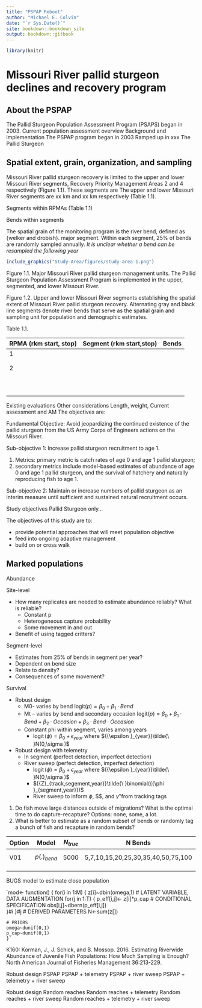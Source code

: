 ```yaml
--- 
title: "PSPAP Reboot"
author: "Michael E. Colvin"
date: "`r Sys.Date()`"
site: bookdown::bookdown_site
output: bookdown::gitbook
---
```

```r
library(knitr)
```

<!--
# COPY FILES TO DOCS FOR GITHUB.IO
bookdown::render_book("",output="bookdown::gitbook",
    output_dir = "C:/Users/mcolvin/Documents/projects/Pallid Sturgeon/Analysis/PSPAP-Reboot/docs")
-->

# Missouri River pallid sturgeon declines and recovery program



## About the PSPAP

The Pallid Sturgeon Population Assessment Program (PSAPS) began in 2003.
Current population assessment overview
Background and implementation
The PSPAP program began in 2003 
Ramped up in xxx The Pallid Sturgeon


## Spatial extent, grain, organization, and sampling

Missouri River pallid sturgeon recovery is limited to the upper and lower Missouri
 River segments, Recovery Priority Management Areas 2 and 4 respectively (Figure 1.1).
These segments are 
The upper and lower Missouri River segments are xx km and xx km respectively (Table 1.1).

<!--
add a figure of Proportion sampled for each year
add a figure of year and each bend with 0---0 for each sampling occasion.  ------0---0---0
-->

Segments within RPMAs (Table 1.1)

Bends within segments

The spatial grain of the monitoring program is the river bend, defined as {welker and drobish}.
 major segment.
Within each segment, 25% of bends are randomly sampled annually.
*It is unclear whether a bend can be resampled the following year*

```r
include_graphics("Study-Area/figures/study-area-1.png")
```

Figure 1.1. Major Missouri River pallid sturgeon management units.
The Pallid Sturgeon Population Assessment Program is implemented in the upper,
 segmented, and lower Missouri River.


Figure 1.2. Upper and lower Missouri River segments establishing the spatial extent
 of Missouri River pallid sturgeon recovery.
Alternating gray and black line segments denote river bends that serve as the
 spatial grain and sampling unit for population and demographic estimates.
 
Table 1.1.

| RPMA (rkm start, stop) | Segment (rkm start,stop) | Bends |
|------------------------|--------------------------|-------|
| 1                      |                          |       |
|                        |                          |       |
|                        |                          |       |
| 2                      |                          |       |
|                        |                          |       |
|                        |                          |       |
|                        |                          |       |
|                        |                          |       |
|                        |                          |       |
|                        |                          |       |
|                        |                          |       |
|                        |                          |       |
|                        |                          |       |
|                        |                          |       |


Existing evaluations
Other considerations
Length, weight,
Current assessment and AM
The objectives are:

Fundamental Objective: Avoid jeopardizing the continued existence of the pallid sturgeon from the US
Army Corps of Engineers actions on the Missouri River.

Sub-objective 1: Increase pallid sturgeon recruitment to age 1.

1. Metrics: primary metric is catch rates of age 0 and age 1 pallid sturgeon;
2. secondary metrics include model-based estimates of abundance of age 0 and age 1 pallid sturgeon, and the survival of hatchery and naturally reproducing fish to age 1.

Sub-objective 2: Maintain or increase numbers of pallid sturgeon as an interim measure until sufficient and sustained natural recruitment occurs.

Study objectives
Pallid Sturgeon only...

The objectives of this study are to:

* provide potential approaches that will meet population objective
* feed into ongoing adaptive management
* build on or cross walk


## Marked populations




Abundance

Site-level

* How many replicates are needed to estimate abundance reliably?  What is reliable?
    * Constant p
    * Heterogeneous capture probability
    * Some movement in and out
* Benefit of using tagged critters?

Segment-level

* Estimates from 25% of bends in segment per year?
* Dependent on bend size
* Relate to density?
* Consequences of some movement?

Survival

* Robust design
    * M0- varies by bend $\text{logit}(p)={{\beta }_{0}}+{{\beta }_{1}}\cdot Bend$
    * Mt – varies by bend and secondary occasion $\text{logit}(p)={{\beta }_{0}}+{{\beta }_{1}}\cdot Bend+{{\beta }_{2}}\cdot Occasion+{{\beta }_{3}}\cdot Bend\cdot Occasion$ 
    * Constant phi within segment, varies among years
        * $\operatorname{logit}(\phi )={{\beta }_{0}}+{{\epsilon }_{year}}$ where ${{\epsilon }_{year}}\tilde{\ }N(0,\sigma )$ 
* Robust design with telemetry 
    * In segment (perfect detection, imperfect detection)
    * River sweep (perfect detection, imperfect detection)
        * $\operatorname{logit}(\phi )={{\beta }_{0}}+{{\epsilon }_{year}}$ where ${{\epsilon }_{year}}\tilde{\ }N(0,\sigma )$ 
        * ${{Z}_{track,segement,year}}\tilde{\ }binomial({{\phi }_{segment,year}})$ 
        * River sweep to inform $\phi$, $\gamma \prime $, and $\gamma\prime\prime$from tracking tags

        
1. Do fish move large distances outside of migrations?  What is the optimal time to do capture-recapture? Options: none, some, a lot.  
2. What is better to estimate as a random subset of bends or randomly tag a bunch of fish and recapture in random bends?  

| Option 	|       Model       	| $N_{true}$ 	|               N Bends              	|   Occasions  	|
|--------	|:-----------------:	|:----------:	|:----------------------------------:	|:------------:	|
| V01    	| $p{{(.)}_{bend}}$ 	|    5000    	| 5,7,10,15,20,25,30,35,40,50,75,100 	| 4 to 10 by 1 	|
|        	|                   	|            	|                                    	|              	|
|        	|                   	|            	|                                    	|              	|		
				

BUGS model to estimate close population

`mod<- function()
	{
	for(i in 1:M)
		{
		z[i]~dbin(omega,1) # LATENT VARIABLE, DATA AUGMENTATION
		for(j in 1:T)
			{
			p_eff[i,j]<- z[i]*p_cap # CONDITIONAL SPECIFICATION
			obs[i,j]~dbern(p_eff[i,j])			
			}#i
		}#j
	# DERIVED PARAMETERS
	N<-sum(z[]) 
	
	# PRIORS
	omega~dunif(0,1)
	p_cap~dunif(0,1)
    }`
	
K160: Korman, J., J. Schick, and B. Mossop. 2016. Estimating Riverwide Abundance of Juvenile Fish Populations: How Much Sampling is Enough? North American Journal of Fisheries Management 36:213-229.


Robust design	PSPAP
	PSPAP + telemetry
	PSPAP + river sweep
	PSPAP + telemetry + river sweep
	
Robust design	Random reaches
	Random reaches + telemetry
	Random reaches + river sweep
	Random reaches + telemetry + river sweep
	
                
                
                
                